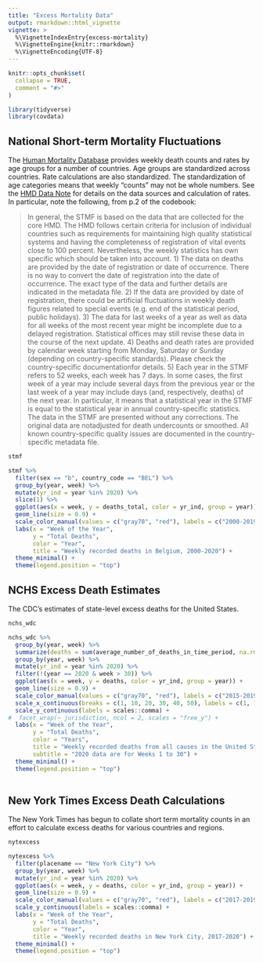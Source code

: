 ```yaml
---
title: "Excess Mortality Data"
output: rmarkdown::html_vignette
vignette: >
  %\VignetteIndexEntry{excess-mortality}
  %\VignetteEngine{knitr::rmarkdown}
  %\VignetteEncoding{UTF-8}
---
```


```r
knitr::opts_chunk$set(
  collapse = TRUE,
  comment = "#>"
)
```

```r
library(tidyverse)
library(covdata)
```

## National Short-term Mortality Fluctuations

The [Human Mortality Database](https://www.mortality.org) provides weekly death counts and rates by age groups for a number of countries. Age groups are standardized across countries. Rate calculations are also standardized. The standardization of age categories means that weekly "counts" may not be whole numbers. See the [HMD Data Note](https://www.mortality.org/Public/STMF_DOC/STMFNote.pdf) for details on the data sources and calculation of rates. In particular, note the following, from p.2 of the codebook:

> In general, the STMF is based on the data that are collected for the core HMD. The HMD follows certain criteria for inclusion of individual countries such as requirements for maintaining high quality statistical systems and having the completeness of registration of vital events close to 100 percent. Nevertheless, the weekly statistics has own specific which should be taken into account.
1) The data on deaths are provided by the date of registration or date of occurrence. There is no way to convert the date of registration into the date of occurrence. The exact type of the data and further details are indicated in the metadata file.
2) If the data are provided by date of registration, there could be artificial fluctuations in weekly death figures related to special events (e.g. end of the statistical period, public holidays).
3) The data for last weeks of a year as well as data for all weeks of the most recent year might be incomplete due to a delayed registration. Statistical offices may still revise these data in the course of the next update.
4) Deaths and death rates are provided by calendar week starting from Monday, Saturday or Sunday (depending on country-specific standards). Please check the country-specific documentationfor details.
5) Each year in the STMF refers to 52 weeks, each week has 7 days. In some cases, the first week of a year may include several days from the previous year or the last week of a year may include days (and, respectively, deaths) of the next year. In particular, it means that a statistical year in the STMF is equal to the statistical year in annual country-specific statistics.
The data in the STMF are presented without any corrections. The original data are notadjusted for death undercounts or smoothed. All known country-specific quality issues are documented in the country- specific metadata file.

```r
stmf
```

```r
stmf %>%
  filter(sex == "b", country_code == "BEL") %>%
  group_by(year, week) %>%
  mutate(yr_ind = year %in% 2020) %>%
  slice(1) %>%
  ggplot(aes(x = week, y = deaths_total, color = yr_ind, group = year)) + 
  geom_line(size = 0.9) + 
  scale_color_manual(values = c("gray70", "red"), labels = c("2000-2019", "2020")) +
  labs(x = "Week of the Year", 
       y = "Total Deaths", 
       color = "Year",
       title = "Weekly recorded deaths in Belgium, 2000-2020") + 
  theme_minimal() + 
  theme(legend.position = "top")
```


## NCHS Excess Death Estimates

The CDC's estimates of state-level excess deaths for the United States.

```r
nchs_wdc
```

```r
nchs_wdc %>% 
  group_by(year, week) %>% 
  summarize(deaths = sum(average_number_of_deaths_in_time_period, na.rm = TRUE)) %>%
  group_by(year, week) %>%
  mutate(yr_ind = year %in% 2020) %>%
  filter(!(year == 2020 & week > 30)) %>%
  ggplot(aes(x = week, y = deaths, color = yr_ind, group = year)) + 
  geom_line(size = 0.9) + 
  scale_color_manual(values = c("gray70", "red"), labels = c("2015-2019", "2020")) +
  scale_x_continuous(breaks = c(1, 10, 20, 30, 40, 50), labels = c(1, 10, 20, 30, 40, 50)) + 
  scale_y_continuous(labels = scales::comma) +
#  facet_wrap(~ jurisdiction, ncol = 2, scales = "free_y") + 
  labs(x = "Week of the Year", 
       y = "Total Deaths", 
       color = "Years",
       title = "Weekly recorded deaths from all causes in the United States", 
       subtitle = "2020 data are for Weeks 1 to 30") + 
  theme_minimal() + 
  theme(legend.position = "top")
  
```


## New York Times Excess Death Calculations

The New York Times has begun to collate short term mortality counts in an effort to calculate excess deaths for various countries and regions. 

```r
nytexcess  
```

```r
nytexcess %>%
  filter(placename == "New York City") %>%
  group_by(year, week) %>%
  mutate(yr_ind = year %in% 2020) %>%
  ggplot(aes(x = week, y = deaths, color = yr_ind, group = year)) + 
  geom_line(size = 0.9) + 
  scale_color_manual(values = c("gray70", "red"), labels = c("2017-2019", "2020")) +
  scale_y_continuous(labels = scales::comma) +
  labs(x = "Week of the Year", 
       y = "Total Deaths", 
       color = "Year",
       title = "Weekly recorded deaths in New York City, 2017-2020") + 
  theme_minimal() + 
  theme(legend.position = "top")
```


